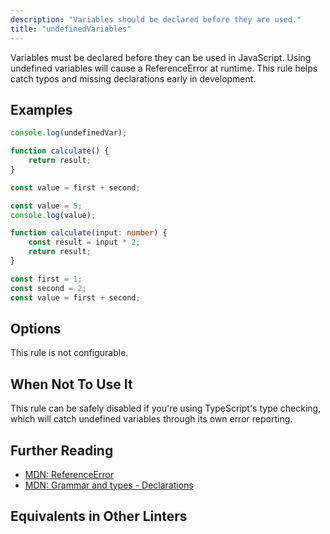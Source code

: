 ```yaml
---
description: "Variables should be declared before they are used."
title: "undefinedVariables"
---
```



<RuleSummary plugin="ts" rule="undefinedVariables" />

Variables must be declared before they can be used in JavaScript.
Using undefined variables will cause a ReferenceError at runtime.
This rule helps catch typos and missing declarations early in development.

## Examples

<Tabs>
<TabItem label="❌ Incorrect">

```ts
console.log(undefinedVar);

function calculate() {
	return result;
}

const value = first + second;
```

</TabItem>
<TabItem label="✅ Correct">

```ts
const value = 5;
console.log(value);

function calculate(input: number) {
	const result = input * 2;
	return result;
}

const first = 1;
const second = 2;
const value = first + second;
```

</TabItem>
</Tabs>

## Options

This rule is not configurable.

## When Not To Use It

This rule can be safely disabled if you're using TypeScript's type checking, which will catch undefined variables through its own error reporting.

## Further Reading

- [MDN: ReferenceError](https://developer.mozilla.org/en-US/docs/Web/JavaScript/Reference/Global_Objects/ReferenceError)
- [MDN: Grammar and types - Declarations](https://developer.mozilla.org/en-US/docs/Web/JavaScript/Guide/Grammar_and_types#declarations)

## Equivalents in Other Linters

<RuleEquivalents pluginId="ts" ruleId="undefinedVariables" />

